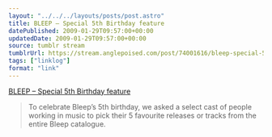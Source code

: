 ```yaml
---
layout: "../../../layouts/posts/post.astro"
title: BLEEP – Special 5th Birthday feature
datePublished: 2009-01-29T09:57:00+00:00
updatedDate: 2009-01-29T09:57:00+00:00
source: tumblr stream
tumblrUrl: https://stream.anglepoised.com/post/74001616/bleep-special-5th-birthday-feature
tags: ["linklog"]
format: "link"
---
```


[BLEEP &#8211; Special 5th Birthday feature][1]

> To celebrate Bleep&rsquo;s 5th birthday, we asked a select cast of people working in music to pick their 5 favourite releases or tracks from the entire Bleep catalogue.

[1]: http://beta.bleep.com/index.php?page=dynamic&module=birthdayfeature
